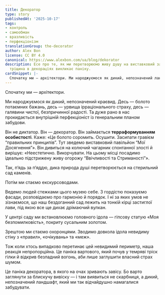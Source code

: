 ```yaml
---
title: Декоратор
type: story
publishedAt: '2025-10-17'
tags:
- контроль
- самообман
- вразливість
- перфекціонізм
translationGroup: the-decorator
author: Alex Bon
license: CC BY 4.0
canonical: https://www.alexbon.com/ua/blog/dekorator
description: Есе про те, як ми перетворюємо живу душу на виставковий зал і чому будь-яка
  тріщина в декораціях викликає паніку.
cardSnippet: |-
  Спочатку ми — архітектори. Ми народжуємося як дикий, непозначений ландшафт. Десь болото потаємних бажань, десь скелі ірраціонального страху, десь — галявини чистої безпричинної радості. Та дуже рано в нас прокидається внутрішній перфекціоніст із генеральним планом забудови.
---
```


Спочатку ми — архітектори.

Ми народжуємося як дикий, непозначений краєвид. Десь — болото потаємних бажань, десь — урвища ірраціонального страху, десь — галявини чистої, безпричинної радості. Та дуже рано в нас прокидається внутрішній перфекціоніст із генеральним планом забудови.

Він не диктатор. Він — декоратор. Він займається **терраформуванням особистості**. Каже: «Це болото соромить. Осушити. Засипати гравієм “правильних принципів”. Тут зведемо виставковий павільйон “Мої Досягнення”». Він дивиться на колючий чагарник спонтанної злості й вирішує: «Неестетично. Викорчувати. На цьому місці посадимо ідеально підстрижену живу огорожу “Ввічливості та Стриманості”».

Так, п’ядь за п’яддю, дика природа душі перетворюється на стерильний сад каменів.

Потім ми стаємо екскурсоводами.

Ведемо людей стежками цього музею себе. З гордістю показуємо фасади, розповідаємо про гармонію й порядок. І ні за яких умов не зізнаємося, що наш бездоганний сад лежить на тонкій кірці застиглої лави, під якою все ще дихає дрімаючий вулкан.

У центрі саду ми встановлюємо головного ідола — гіпсову статую «Моя безпомилковість», покриту сусальним золотом.

Зрештою ми стаємо охоронцями. Зводимо довкола ідола невидиму стіну з «правил», «очікувань» та «меж».

Тож коли хтось випадково перетинає цей невидимий периметр, наша реакція непропорційна. Це паніка вартового, який почув у темряві тріск гілки й відкрив безладний вогонь, аби лише заглушити власний страх шумом.

Це паніка декоратора, в якого на очах зривають завісу. Бо варто заглянути за блискучу вивіску — і там виявиться не скарбниця, а дикий, непозначений ландшафт, який ми так відчайдушно намагалися забудувати.

